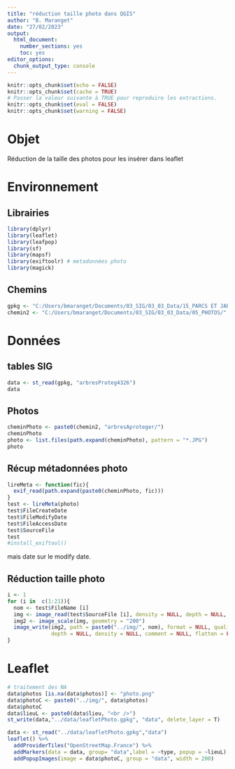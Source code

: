 ```yaml
---
title: "réduction taille photo dans QGIS"
author: "B. Maranget"
date: "27/02/2023"
output: 
  html_document: 
    number_sections: yes
    toc: yes
editor_options: 
  chunk_output_type: console
---
```



```r
knitr::opts_chunk$set(echo = FALSE)
knitr::opts_chunk$set(cache = TRUE)
# Passer la valeur suivante à TRUE pour reproduire les extractions.
knitr::opts_chunk$set(eval = FALSE)
knitr::opts_chunk$set(warning = FALSE)
```


# Objet

Réduction de la taille des photos pour les insérer dans leaflet

# Environnement


## Librairies


```r
library(dplyr)
library(leaflet)
library(leafpop)
library(sf)
library(mapsf)
library(exiftoolr) # metadonnées photo
library(magick)
```


## Chemins


```r
gpkg <- "C:/Users/bmaranget/Documents/03_SIG/03_03_Data/15_PARCS ET JARDINS/campagneArbre.gpkg"
chemin2 <- "C:/Users/bmaranget/Documents/03_SIG/03_03_Data/05_PHOTOS/"
```



# Données


## tables SIG


```r
data <- st_read(gpkg, "arbresProteg4326")
data
```


## Photos


```r
cheminPhoto <- paste0(chemin2, "arbresAproteger/")
cheminPhoto
photo <- list.files(path.expand(cheminPhoto), pattern = "*.JPG")
photo
```




## Récup métadonnées photo

```r
lireMeta <- function(fic){
  exif_read(path.expand(paste0(cheminPhoto, fic)))
} 
test <- lireMeta(photo)
test$FileCreateDate
test$FileModifyDate
test$FileAccessDate
test$SourceFile
test
#install_exiftool()
```

mais date sur le modify date.

## Réduction taille photo


```r
i <- 1
for (i in  c(1:21)){
  nom <- test$FileName [i]
  img <- image_read(test$SourceFile [i], density = NULL, depth = NULL, strip = FALSE)
  img2 <- image_scale(img, geometry = "200")
  image_write(img2, path = paste0("../img/", nom), format = NULL, quality = NULL,
              depth = NULL, density = NULL, comment = NULL, flatten = FALSE)
}
```







# Leaflet






```r
# traitement des NA
data$photos [is.na(data$photos)] <- "photo.png" 
data$photoC <- paste0("../img/", data$photos)
data$photoC
data$lieuL <- paste0(data$lieu, "<br />")
st_write(data,"../data/leafletPhoto.gpkg", "data", delete_layer = T)
```


```r
data <- st_read("../data/leafletPhoto.gpkg","data")
leaflet() %>%
  addProviderTiles("OpenStreetMap.France") %>%
  addMarkers(data = data, group= "data",label = ~type, popup = ~lieuL) %>%
  addPopupImages(image = data$photoC, group = "data", width = 200) 
```

